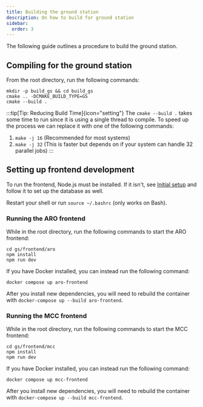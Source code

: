 ```yaml
---
title: Building the ground station
description: On how to build for ground station
sidebar:
  order: 3
---
```


The following guide outlines a procedure to build the ground station.

## Compiling for the ground station
From the root directory, run the following commands:
```shell
mkdir -p build_gs && cd build_gs
cmake .. -DCMAKE_BUILD_TYPE=GS
cmake --build .
```

:::tip[Tip: Reducing Build Time]{icon="setting"}
The `cmake --build .` takes some time to run since it is using a single thread to compile. To speed up the process we can replace it with one of the following commands:
1. `make -j 16` (Recommended for most systems)
2. `make -j 32` (This is faster but depends on if your system can handle 32 parallel jobs)
:::

## Setting up frontend development
To run the frontend, Node.js must be installed. If it isn't, see [Initial setup](/OBC-firmware/start-here/initial-setup/) and follow it to set up the database as well.

Restart your shell or run `source ~/.bashrc` (only works on Bash).

### Running the ARO frontend
While in the root directory, run the following commands to start the ARO frontend:
```shell
cd gs/frontend/aro
npm install
npm run dev
```
If you have Docker installed, you can instead run the following command:
```shell
docker compose up aro-frontend
```

After you install new dependencies, you will need to rebuild the container with `docker-compose up --build aro-frontend`.

### Running the MCC frontend
While in the root directory, run the following commands to start the MCC frontend:
```shell
cd gs/frontend/mcc
npm install
npm run dev
```
If you have Docker installed, you can instead run the following command:
```shell
docker compose up mcc-frontend
```

After you install new dependencies, you will need to rebuild the container with `docker-compose up --build mcc-frontend`.
